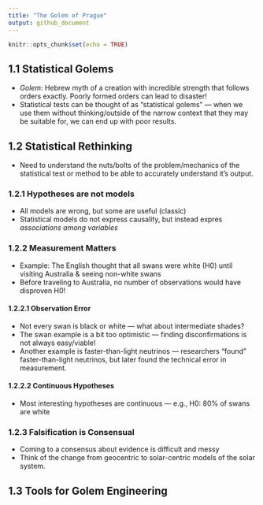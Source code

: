 ```yaml
---
title: "The Golem of Prague"
output: github_document
---
```


```r
knitr::opts_chunk$set(echo = TRUE)
```

## 1.1 Statistical Golems

* *Golem*: Hebrew myth of a creation with incredible strength that follows orders exactly. Poorly formed orders can lead to disaster!
* Statistical tests can be thought of as "statistical golems" --- when we use them without thinking/outside of the narrow context that they may be suitable for, we can end up with poor results.

## 1.2 Statistical Rethinking

* Need to understand the nuts/bolts of the problem/mechanics of the statistical test or method to be able to accurately understand it's output.

### 1.2.1 Hypotheses are not models

* All models are wrong, but some are useful (classic)
* Statistical models do not express causality, but instead expres *associations among variables*

### 1.2.2 Measurement Matters

* Example: The English thought that all swans were white (H0) until visiting Australia & seeing non-white swans
* Before traveling to Australia, no number of observations would have disproven H0!

#### 1.2.2.1 Observation Error

* Not every swan is black or white --- what about intermediate shades?
* The swan example is a bit too optimistic --- finding disconfirmations is not always easy/viable!
* Another example is faster-than-light neutrinos --- researchers "found" faster-than-light neutrinos, but later found the technical error in measurement.

#### 1.2.2.2 Continuous Hypotheses

* Most interesting hypotheses are continuous --- e.g., H0: 80% of swans are white

### 1.2.3 Falsification is Consensual

* Coming to a consensus about evidence is difficult and messy
* Think of the change from geocentric to solar-centric models of the solar system.

## 1.3 Tools for Golem Engineering



